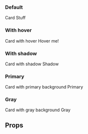
<Meta title="Core/Card" component={Card}/>

<ThemeProvider theme={theme}>

</ThemeProvider>

### Default
Card
<Preview>
    <Story name="Default">
        <Card>Stuff</Card>
    </Story>
</Preview>

### With hover
Card with hover
<Preview>
    <Story name="With hover">
        <Card withhover>Hover me!</Card>
    </Story>
</Preview>

### With shadow
Card with shadow
<Preview>
    <Story name="With shadow">
        <Card shadow>Shadow</Card>
    </Story>
</Preview>

### Primary
Card with primary background
<Preview>
    <Story name="With primary">
        <Card primary>Primary</Card>
    </Story>
</Preview>

### Gray
Card with gray background
<Preview>
    <Story name="With gray">
        <Card gray>Gray</Card>
    </Story>
</Preview>

## Props
<Props of={Card} />
